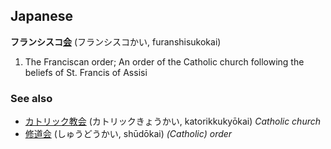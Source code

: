 == Japanese ==
'''フランシスコ[[会]]''' (フランシスコかい, furanshisukokai)

# The Franciscan order; An order of the Catholic church following the beliefs of St. Francis of Assisi


=== See also ===
* [[カトリック教会]] (カトリックきょうかい, katorikkukyōkai) ''Catholic church''
* [[修道会]] (しゅうどうかい, shūdōkai) ''(Catholic) order''